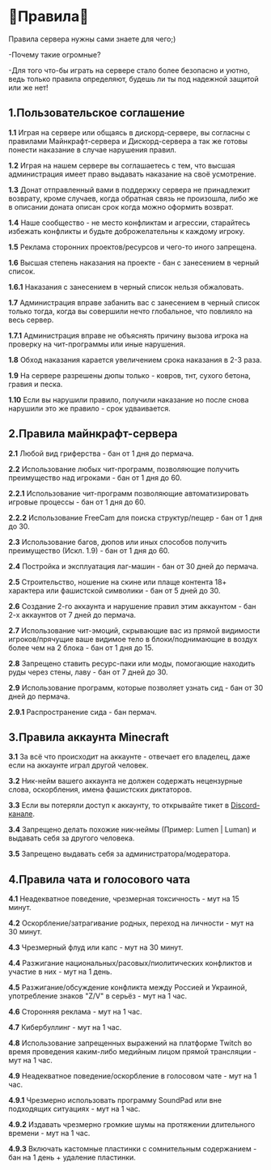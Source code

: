# 📖**Правила**📖

Правила сервера нужны сами знаете для чего;) 

-Почему такие огромные?

-Для того что-бы играть на сервере стало более безопасно и уютно, ведь только правила определяют, будешь ли ты под надежной защитой или же нет!

## 1.Пользовательское соглашение
**1.1** Играя на сервере или общаясь в дискорд-сервере, вы согласны с правилами Майнкрафт-сервера и Дискорд-сервера а так же готовы понести наказание в случае нарушения правил.

**1.2** Играя на нашем сервере вы соглашаетесь с тем, что высшая администрация имеет право выдавать наказание на своё усмотрение.

**1.3** Донат отправленный вами в поддержку сервера не принадлежит возврату, кроме случаев, когда обратная связь не произошла, либо же в описании доната описан срок когда можно оформить возврат.

**1.4** Наше сообщество - не место конфликтам и агрессии, старайтесь избежать конфликты и будьте доброжелательны к каждому игроку.

**1.5** Реклама сторонних проектов/ресурсов и чего-то иного запрещена.

**1.6** Высшая степень наказания на проекте - бан с занесением в черный список.

**1.6.1** Наказания с занесением в черный список нельзя обжаловать.

**1.7** Администрация вправе забанить вас с занесением в черный список только тогда, когда вы совершили нечто глобальное, что повлияло на весь сервер.

**1.7.1** Администрация вправе не объяснять причину вызова игрока на проверку на чит-программы или иные нарушения.

**1.8** Обход наказания карается увеличением срока наказания в 2-3 раза.

**1.9** На сервере разрешены дюпы только - ковров, тнт, сухого бетона, гравия и песка.

**1.10** Если вы нарушили правило, получили наказание но после снова нарушили это же правило - срок удваивается.


## 2.Правила майнкрафт-сервера

**2.1** Любой вид гриферства - бан от 1 дня до пермача.

**2.2** Использование любых чит-программ, позволяющие получить преимущество над игроками - бан от 1 дня до 60.

**2.2.1** Использование чит-программ позволяющие автоматизировать игровые процессы - бан от 1 дня до 60.

**2.2.2** Использование FreeCam для поиска структур/пещер - бан от 1 дня до 30.

**2.3** Использование багов, дюпов или иных способов получить преимущество (Искл. 1.9) - бан от 1 дня до 60.

**2.4** Постройка и эксплуатация лаг-машин - бан от 30 дней до пермача.

**2.5** Строительство, ношение на скине или плаще контента 18+ характера или фашистской символики - бан от 5 дней до 30.

**2.6** Создание 2-го аккаунта и нарушение правил этим аккаунтом - бан 2-х аккаунтов от 7 дней до пермача.

**2.7** Использование чит-эмоций, скрывающие вас из прямой видимости игроков/прячущие ваше видимое тело в блоки/поднимающие в воздух более чем на 2 блока - бан от 1 дня до 15.

**2.8** Запрещено ставить ресурс-паки или моды, помогающие находить руды через стены, лаву - бан от 7 дней до 30.

**2.9** Использование программ, которые позволяет узнать сид - бан от 30 дней до пермача.

**2.9.1** Распространение сида - бан пермач.


## 3.Правила аккаунта Minecraft

**3.1** За всё что происходит на аккаунте - отвечает его владелец, даже если на аккаунте играл другой человек.

**3.2** Ник-нейм вашего аккаунта не должен содержать нецензурные слова, оскорбления, имена фашистских диктаторов.

**3.3** Если вы потеряли доступ к аккаунту, то открывайте тикет в [Discord-канале](https://discord.gg/nNfSxwfrGU).

**3.4** Запрещено делать похожие ник-неймы (Пример: Lumen | Luman) и выдавать себя за другого человека.

**3.5** Запрещено выдавать себя за администратора/модератора.

## 4.Правила чата и голосового чата

**4.1** Неадекватное поведение, чрезмерная токсичность - мут на 15 минут.

**4.2** Оскорбление/затрагивание родных, переход на личности - мут на 30 минут.

**4.3** Чрезмерный флуд или капс - мут на 30 минут.

**4.4** Разжигание национальных/расовых/пиолитических конфликтов и участие в них - мут на 1 день.

**4.5** Разжигание/обсуждение конфликта между Россией и Украиной, употребление знаков "Z/V" в серьёз - мут на 1 час.

**4.6** Сторонняя реклама - мут на 1 час.

**4.7** Кибербуллинг - мут на 1 час.

**4.8** Использование запрещенных выражений на платформе Twitch во время проведения каким-либо медийным лицом прямой трансляции - мут на 1 час.

**4.9** Неадекватное поведение/оскорбление в голосовом чате - мут на 1 час.

**4.9.1** Чрезмерно использовать программу SoundPad или вне подходящих ситуациях - мут на 1 час.

**4.9.2** Издавать чрезмерно громкие шумы на протяжении длительного времени - мут на 1 час.

**4.9.3** Включать кастомные пластинки с сомнительным содержанием - бан на 1 день + удаление пластинки.
